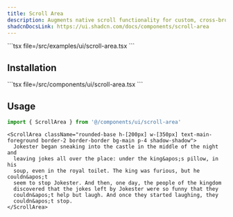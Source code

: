 ```yaml
---
title: Scroll Area
description: Augments native scroll functionality for custom, cross-browser styling.
shadcnDocsLink: https://ui.shadcn.com/docs/components/scroll-area
---
```


<ComponentPreview component="scroll-area">
  ```tsx file=<rootDir>/src/examples/ui/scroll-area.tsx
  ```
</ComponentPreview>

## Installation

<Installation component="scroll-area">
  ```tsx file=<rootDir>/src/components/ui/scroll-area.tsx
  ```
</Installation>

## Usage

```ts
import { ScrollArea } from '@/components/ui/scroll-area'
```

```tsx
<ScrollArea className="rounded-base h-[200px] w-[350px] text-main-foreground border-2 border-border bg-main p-4 shadow-shadow">
  Jokester began sneaking into the castle in the middle of the night and
  leaving jokes all over the place: under the king&apos;s pillow, in his
  soup, even in the royal toilet. The king was furious, but he couldn&apos;t
  seem to stop Jokester. And then, one day, the people of the kingdom
  discovered that the jokes left by Jokester were so funny that they
  couldn&apos;t help but laugh. And once they started laughing, they
  couldn&apos;t stop.
</ScrollArea>
```